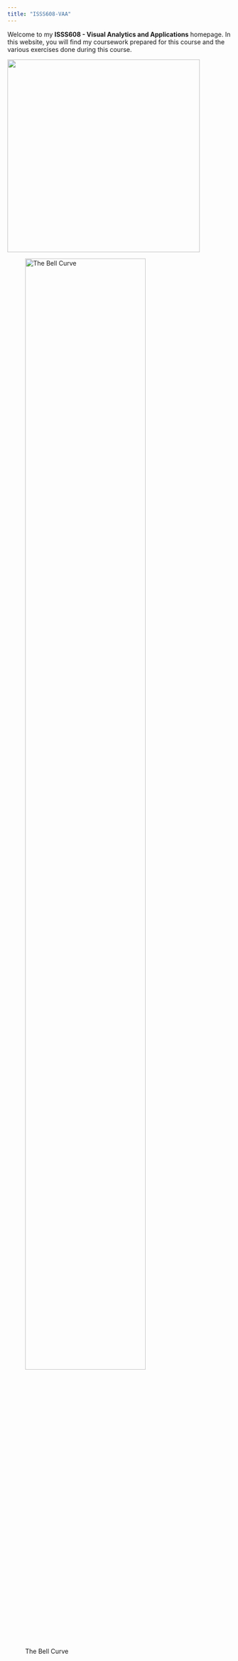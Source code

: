 ```yaml
---
title: "ISSS608-VAA"
---
```


Welcome to my **ISSS608 - Visual Analytics and Applications** homepage. In this website, you will find my coursework prepared for this course and the various exercises done during this course.

![](images/clipboard-1737584593.png){fig-align="center" width="433"}

![The Bell Curve](bellcurve.jpg){fig-cap-location="center" fig-align="center" width="80%"}

